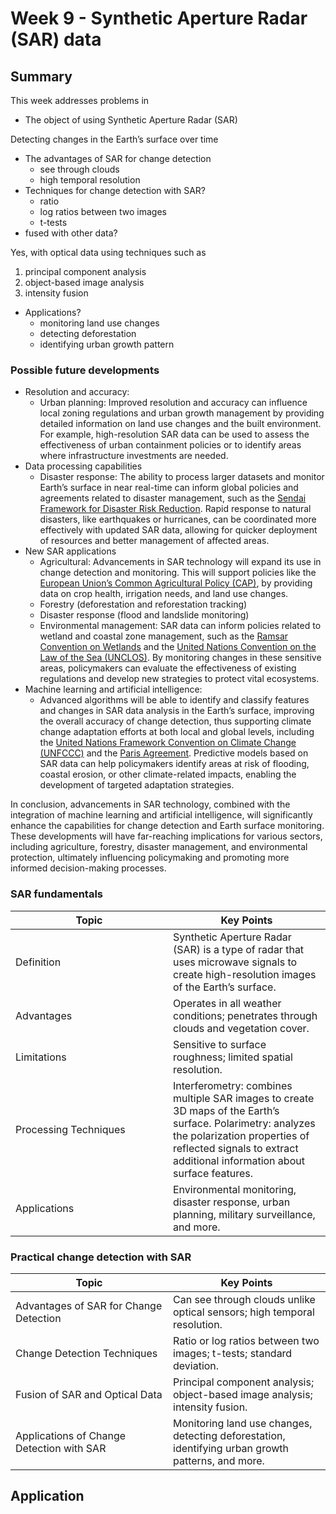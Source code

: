 # Week 9 - Synthetic Aperture Radar (SAR) data

## Summary

This week addresses problems in

-   The object of using Synthetic Aperture Radar (SAR)

Detecting changes in the Earth's surface over time

-   The advantages of SAR for change detection
    -   see through clouds
    -   high temporal resolution
-   Techniques for change detection with SAR?
    -   ratio
    -   log ratios between two images
    -   t-tests
-   fused with other data?

Yes, with optical data using techniques such as

1.  principal component analysis
2.  object-based image analysis
3.  intensity fusion

-   Applications?
    -   monitoring land use changes
    -   detecting deforestation
    -   identifying urban growth pattern

### Possible future developments

-   Resolution and accuracy:
    -   Urban planning: Improved resolution and accuracy can influence local zoning regulations and urban growth management by providing detailed information on land use changes and the built environment. For example, high-resolution SAR data can be used to assess the effectiveness of urban containment policies or to identify areas where infrastructure investments are needed.
-   Data processing capabilities
    -   Disaster response: The ability to process larger datasets and monitor Earth's surface in near real-time can inform global policies and agreements related to disaster management, such as the [Sendai Framework for Disaster Risk Reduction](https://www.undrr.org/implementing-sendai-framework/what-sendai-framework). Rapid response to natural disasters, like earthquakes or hurricanes, can be coordinated more effectively with updated SAR data, allowing for quicker deployment of resources and better management of affected areas.
-   New SAR applications
    -   Agricultural: Advancements in SAR technology will expand its use in change detection and monitoring. This will support policies like the [European Union's Common Agricultural Policy (CAP)](https://ec.europa.eu/info/food-farming-fisheries/key-policies/common-agricultural-policy/cap-glance_en), by providing data on crop health, irrigation needs, and land use changes.
    -   Forestry (deforestation and reforestation tracking)
    -   Disaster response (flood and landslide monitoring)
    -   Environmental management: SAR data can inform policies related to wetland and coastal zone management, such as the [Ramsar Convention on Wetlands](https://www.ramsar.org/) and the [United Nations Convention on the Law of the Sea (UNCLOS)](https://www.un.org/Depts/los/convention_agreements/convention_overview_convention.htm). By monitoring changes in these sensitive areas, policymakers can evaluate the effectiveness of existing regulations and develop new strategies to protect vital ecosystems.
-   Machine learning and artificial intelligence:
    -   Advanced algorithms will be able to identify and classify features and changes in SAR data analysis in the Earth's surface, improving the overall accuracy of change detection, thus supporting climate change adaptation efforts at both local and global levels, including the [United Nations Framework Convention on Climate Change (UNFCCC)](https://unfccc.int/) and the [Paris Agreement](https://unfccc.int/). Predictive models based on SAR data can help policymakers identify areas at risk of flooding, coastal erosion, or other climate-related impacts, enabling the development of targeted adaptation strategies.

In conclusion, advancements in SAR technology, combined with the integration of machine learning and artificial intelligence, will significantly enhance the capabilities for change detection and Earth surface monitoring. These developments will have far-reaching implications for various sectors, including agriculture, forestry, disaster management, and environmental protection, ultimately influencing policymaking and promoting more informed decision-making processes.

### SAR fundamentals

| Topic                 | Key Points                                                                                                                                                                                                              |
|------------------------------------|------------------------------------|
| Definition            | Synthetic Aperture Radar (SAR) is a type of radar that uses microwave signals to create high-resolution images of the Earth's surface.                                                                                  |
| Advantages            | Operates in all weather conditions; penetrates through clouds and vegetation cover.                                                                                                                                     |
| Limitations           | Sensitive to surface roughness; limited spatial resolution.                                                                                                                                                             |
| Processing Techniques | Interferometry: combines multiple SAR images to create 3D maps of the Earth's surface. Polarimetry: analyzes the polarization properties of reflected signals to extract additional information about surface features. |
| Applications          | Environmental monitoring, disaster response, urban planning, military surveillance, and more.                                                                                                                           |

### Practical change detection with SAR

| Topic                                     | Key Points                                                                                         |
|------------------------------------|------------------------------------|
| Advantages of SAR for Change Detection    | Can see through clouds unlike optical sensors; high temporal resolution.                           |
| Change Detection Techniques               | Ratio or log ratios between two images; t-tests; standard deviation.                               |
| Fusion of SAR and Optical Data            | Principal component analysis; object-based image analysis; intensity fusion.                       |
| Applications of Change Detection with SAR | Monitoring land use changes, detecting deforestation, identifying urban growth patterns, and more. |

## Application
